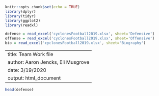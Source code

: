 ```r
knitr::opts_chunk$set(echo = TRUE)
library(dplyr)
library(tidyr)
library(ggplot2)
library(readxl)

defense = read_excel('cyclonesFootball2019.xlsx', sheet='Defensive')
offense = read_excel('cyclonesFootball2019.xlsx', sheet='Offensive')
bio = read_excel('cyclonesFootball2019.xlsx', sheet='Biography')
```

---
title: Team Work file
author: Aaron Jencks, Eli Musgrove
date: 3/19/2020
output: html_document
---

```r
head(defense)
```
